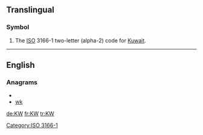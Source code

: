 {{also|kW|.kw}}
==Translingual==
===Symbol===
{{infl|mul|symbol}}
# The [[ISO]] 3166-1 two-letter (alpha-2) code for [[Kuwait]].

[[Category:ISO 3166-1]]
----

==English==

===Anagrams===
* {{alphagram|kw}}
* [[wk#English|wk]]


[[de:KW]]
[[fr:KW]]
[[tr:KW]]